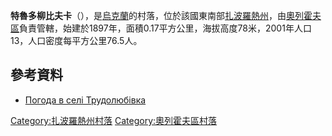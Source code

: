 {{coord|47|48|33|N|35|32|11|E|scale:100000|display=title}}

'''特魯多柳比夫卡'''（{{lang-uk|Трудолюбівка}}），是[[烏克蘭|烏克蘭]]的村落，位於該國東南部[[扎波羅熱州|扎波羅熱州]]，由[[奧列霍夫區|奧列霍夫區]]負責管轄，始建於1897年，面積0.17平方公里，海拔高度78米，2001年人口13，人口密度每平方公里76.5人。

==參考資料==
* [http://weather.in.ua/ua/zaporozhskaja/26565 Погода в селі Трудолюбівка] {{Wayback|url=http://weather.in.ua/ua/zaporozhskaja/26565 |date=20111220145846 }}

[[Category:扎波羅熱州村落|Category:扎波羅熱州村落]]
[[Category:奧列霍夫區村落|Category:奧列霍夫區村落]]


{{Zaporizhia-geo-stub}}